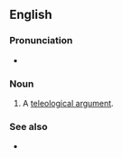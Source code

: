 ==English==
{{wikipedia}}

===Pronunciation===
* {{audio|en|en-us-argument from design.ogg|Audio (US)}}

===Noun===
{{en-noun|arguments from design}}

# {{lb|en|theology}} A [[teleological argument]].

===See also===
* {{l|en|intelligent design}}